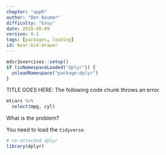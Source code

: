 ```yaml
---
chapter: "appR"
author: "Ben Baumer"
difficulty: "Easy"
date: 2020-08-09 
version: 0.1
tags: [packages, loading]
id: bear-bid-drawer
---
```


```r
mdsr2exercises::setup()
if (isNamespaceLoaded("dplyr")) {
  unloadNamespace("package:dplyr")
}
```

TITLE GOES HERE: The following code chunk throws an error. 

```r
mtcars %>%
  select(mpg, cyl)
```

What is the problem? 

<!--answer-start-->
You need to load the `tidyverse`.
<!--answer-end-->

```r
# re-attached dplyr
library(dplyr)
```

